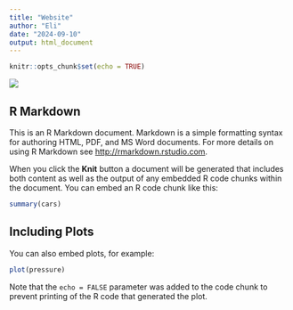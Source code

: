 ```yaml
---
title: "Website"
author: "Eli"
date: "2024-09-10"
output: html_document
---
```


```r
knitr::opts_chunk$set(echo = TRUE)
```

![](https://www.cornell.edu/about/img/main-Tower1.Still001-720x.jpg)

## R Markdown

This is an R Markdown document. Markdown is a simple formatting syntax for authoring HTML, PDF, and MS Word documents. For more details on using R Markdown see <http://rmarkdown.rstudio.com>.

When you click the **Knit** button a document will be generated that includes both content as well as the output of any embedded R code chunks within the document. You can embed an R code chunk like this:

```r
summary(cars)
```

## Including Plots

You can also embed plots, for example:

```r
plot(pressure)
```

Note that the `echo = FALSE` parameter was added to the code chunk to prevent printing of the R code that generated the plot.
